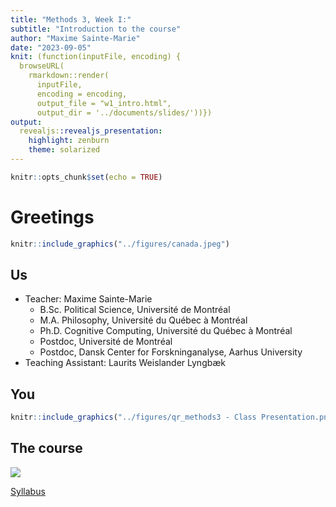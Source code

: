 ```yaml
---
title: "Methods 3, Week I:"
subtitle: "Introduction to the course"
author: "Maxime Sainte-Marie"
date: "2023-09-05"
knit: (function(inputFile, encoding) {
  browseURL(
    rmarkdown::render(
      inputFile,
      encoding = encoding,
      output_file = "w1_intro.html",
      output_dir = '../documents/slides/'))})
output:
  revealjs::revealjs_presentation:
    highlight: zenburn
    theme: solarized
---
```


```r
knitr::opts_chunk$set(echo = TRUE)
```

# Greetings


```r
knitr::include_graphics("../figures/canada.jpeg")
```

## Us

- Teacher: Maxime Sainte-Marie
  - B.Sc. Political Science, Université de Montréal
  - M.A. Philosophy, Université du Québec à Montréal
  - Ph.D. Cognitive Computing, Université du Québec à Montréal
  - Postdoc, Université de Montréal
  - Postdoc, Dansk Center for Forskninganalyse, Aarhus University

- Teaching Assistant: Laurits Weislander Lyngbæk

## You

```r
knitr::include_graphics("../figures/qr_methods3 - Class Presentation.png")
```


## The course

![](../figures/organic.jpeg)

[Syllabus](https://www.dropbox.com/scl/fi/aci5dmvu4iqhq8pvvvtlo/syllabus.html?rlkey=9xmy9buo6scoeeotb4axcqz5w&dl=0)
